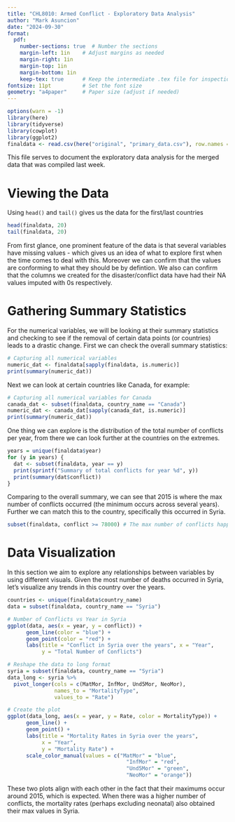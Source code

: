 ```yaml
---
title: "CHL8010: Armed Conflict - Exploratory Data Analysis"
author: "Mark Asuncion"
date: "2024-09-30"
format: 
  pdf:
    number-sections: true  # Number the sections
    margin-left: 1in    # Adjust margins as needed
    margin-right: 1in
    margin-top: 1in
    margin-bottom: 1in
    keep-tex: true      # Keep the intermediate .tex file for inspection
fontsize: 11pt          # Set the font size
geometry: "a4paper"     # Paper size (adjust if needed)
---
```


```r
options(warn = -1)
library(here)
library(tidyverse)
library(cowplot)
library(ggplot2)
finaldata <- read.csv(here("original", "primary_data.csv"), row.names = NULL)
```

This file serves to document the exploratory data analysis for the merged data that
was compiled last week.

# Viewing the Data
Using `head()` and `tail()` gives us the data for the first/last countries
```r
head(finaldata, 20)
tail(finaldata, 20)
```
From first glance, one prominent feature of the data is that several variables
have missing values - which gives us an idea of what to explore first when the
time comes to deal with this. Moreover we can confirm that the values are conforming
to what they should be by defintion. We also can confirm that the columns we 
created for the disaster/conflict data have had their NA values imputed with 0s
respectively.

# Gathering Summary Statistics
For the numerical variables, we will be looking at their summary statistics and 
checking to see if the removal of certain data points (or countries) leads to a 
drastic change. First we can check the overall summary statistics:
```r
# Capturing all numerical variables
numeric_dat <- finaldata[sapply(finaldata, is.numeric)]
print(summary(numeric_dat))
```
Next we can look at certain countries like Canada, for example:
```r
# Capturing all numerical variables for Canada
canada_dat <- subset(finaldata, country_name == "Canada")
numeric_dat <- canada_dat[sapply(canada_dat, is.numeric)]
print(summary(numeric_dat))
```
One thing we can explore is the distribution of the total number of conflicts 
per year, from there we can look further at the countries on the extremes.
```r
years = unique(finaldata$year)
for (y in years) {
  dat <- subset(finaldata, year == y)
  print(sprintf("Summary of total conflicts for year %d", y))
  print(summary(dat$conflict))
}
```
Comparing to the overall summary, we can see that 2015 is where the max number
of conflicts occurred (the minimum occurs across several years). Further we can
match this to the country, specifically this occurred in Syria.

```r
subset(finaldata, conflict >= 78000) # The max number of conflicts happened in Syria during 2015
```

# Data Visualization
In this section we aim to explore any relationships between variables by using 
different visuals. Given the most number of deaths occurred in Syria, let's 
visualize any trends in this country over the years.
```r
countries <- unique(finaldata$country_name)
data = subset(finaldata, country_name == "Syria")

# Number of Conflicts vs Year in Syria
ggplot(data, aes(x = year, y = conflict)) +
      geom_line(color = "blue") + 
      geom_point(color = "red") + 
      labs(title = "Conflict in Syria over the years", x = "Year", 
           y = "Total Number of Conflicts") 

# Reshape the data to long format
syria = subset(finaldata, country_name == "Syria")
data_long <- syria %>%
  pivot_longer(cols = c(MatMor, InfMor, Und5Mor, NeoMor), 
               names_to = "MortalityType", 
               values_to = "Rate")

# Create the plot
ggplot(data_long, aes(x = year, y = Rate, color = MortalityType)) +
      geom_line() +
      geom_point() + 
      labs(title = "Mortality Rates in Syria over the years", 
           x = "Year", 
           y = "Mortality Rate") +
      scale_color_manual(values = c("MatMor" = "blue", 
                                      "InfMor" = "red", 
                                      "Und5Mor" = "green", 
                                      "NeoMor" = "orange"))
```
These two plots align with each other in the fact that their maximums occur around
2015, which is expected. When there was a higher number of conflicts, the mortality
rates (perhaps excluding neonatal) also obtained their max values in Syria.